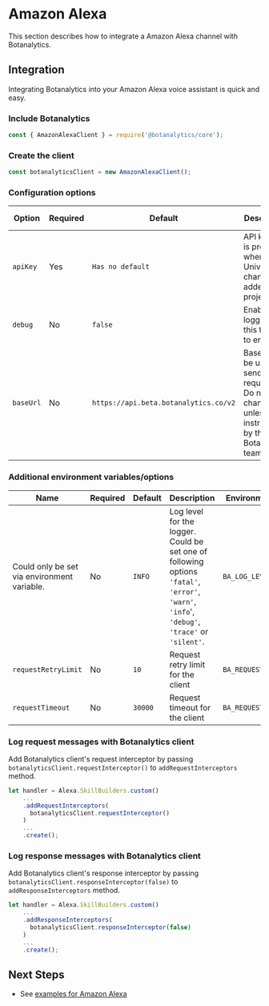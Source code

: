 

# Amazon Alexa

This section describes how to integrate a Amazon Alexa channel with Botanalytics.

<V3Warning />


## Integration

Integrating Botanalytics into your Amazon Alexa voice assistant is quick and easy.

### Include Botanalytics

```js
const { AmazonAlexaClient } = require('@botanalytics/core');
```

### Create the client

```js
const botanalyticsClient = new AmazonAlexaClient();
```

### Configuration options

| Option        				| Required				| Default      	| Description | Environment Variable
| -------- 				| ------------ 			| ------- 				| ------	    | -----
| `apiKey`    | Yes						| `Has no default`          |  API key that is provided when a Universal channel is added to a project. | ```BA_API_KEY```
| `debug`    | No						| `false`           |  Enables logging. Set this to `true` to enable. | ```BA_DEBUG```
| `baseUrl`    | No						| `https://api.beta.botanalytics.co/v2`           | Base URL to be used for sending requests. Do not change this unless instructed by the Botanalytics team. | ```BA_BASE_URL```


### Additional environment variables/options
| Name        				| Required				| Default      	| Description | Environment Variable
| -------- 				| ------------ 			| ------- 				| ------	    | -----
| Could only be set via environment variable.    | No                       | `INFO`          |  Log level for the logger. Could be set one of following options `'fatal'`, `'error'`, `'warn'`, `'info`', `'debug'`, `'trace'` or `'silent'`.  | ```BA_LOG_LEVEL```
| `requestRetryLimit`    | No						| `10`           |  Request retry limit for the client | ```BA_REQUEST_RETRY_LIMIT```
| `requestTimeout`    | No						| `30000`           | Request timeout for the client  | ```BA_REQUEST_TIMEOUT```


### Log request messages with Botanalytics client

Add Botanalytics client's request interceptor by passing `botanalyticsClient.requestInterceptor()` to `addRequestInterceptors` method.

```js
let handler = Alexa.SkillBuilders.custom()
    ...
    .addRequestInterceptors(
      botanalyticsClient.requestInterceptor()
    )
    ...
    .create();
```

### Log response messages with Botanalytics client

Add Botanalytics client's response interceptor by passing `botanalyticsClient.responseInterceptor(false)` to `addResponseInterceptors` method.

```js
let handler = Alexa.SkillBuilders.custom()
    ...   
    .addResponseInterceptors(
      botanalyticsClient.responseInterceptor(false)
    )
    ...
    .create();
```


## Next Steps

* See [examples for Amazon Alexa](https://github.com/botanalytics/node-sdk-examples/tree/master/amazon-alexa/celebrity-older-or-younger#amazon-alexa)